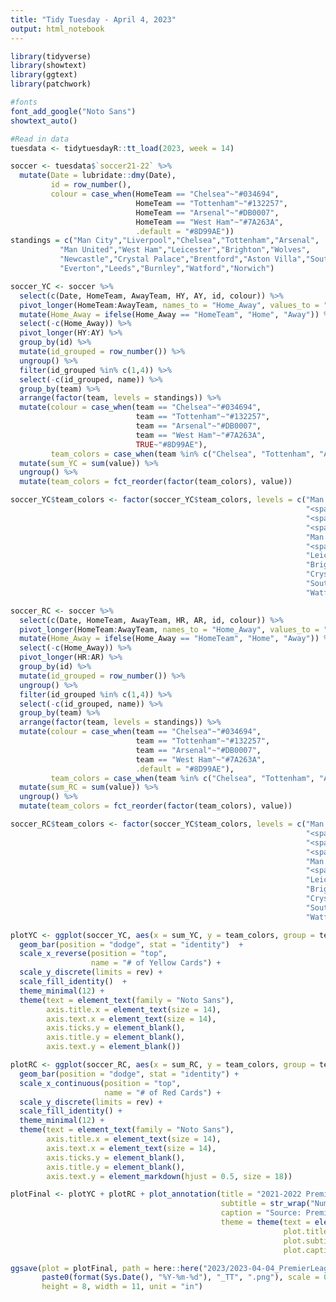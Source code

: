 ```yaml
---
title: "Tidy Tuesday - April 4, 2023"
output: html_notebook
---
```


```r
library(tidyverse)
library(showtext)
library(ggtext)
library(patchwork)

#fonts
font_add_google("Noto Sans")
showtext_auto()

#Read in data
tuesdata <- tidytuesdayR::tt_load(2023, week = 14)
```

```r
soccer <- tuesdata$`soccer21-22` %>%
  mutate(Date = lubridate::dmy(Date),
         id = row_number(),
         colour = case_when(HomeTeam == "Chelsea"~"#034694",
                            HomeTeam == "Tottenham"~"#132257",
                            HomeTeam == "Arsenal"~"#DB0007",
                            HomeTeam == "West Ham"~"#7A263A",
                            .default = "#8D99AE"))
standings = c("Man City","Liverpool","Chelsea","Tottenham","Arsenal",
           "Man United","West Ham","Leicester","Brighton","Wolves",
           "Newcastle","Crystal Palace","Brentford","Aston Villa","Southampton",
           "Everton","Leeds","Burnley","Watford","Norwich")

soccer_YC <- soccer %>%
  select(c(Date, HomeTeam, AwayTeam, HY, AY, id, colour)) %>%
  pivot_longer(HomeTeam:AwayTeam, names_to = "Home_Away", values_to = "team") %>%
  mutate(Home_Away = ifelse(Home_Away == "HomeTeam", "Home", "Away")) %>%
  select(-c(Home_Away)) %>%
  pivot_longer(HY:AY) %>%
  group_by(id) %>%
  mutate(id_grouped = row_number()) %>%
  ungroup() %>%
  filter(id_grouped %in% c(1,4)) %>%
  select(-c(id_grouped, name)) %>%
  group_by(team) %>%
  arrange(factor(team, levels = standings)) %>%
  mutate(colour = case_when(team == "Chelsea"~"#034694",
                            team == "Tottenham"~"#132257",
                            team == "Arsenal"~"#DB0007",
                            team == "West Ham"~"#7A263A",
                            TRUE~"#8D99AE"),
         team_colors = case_when(team %in% c("Chelsea", "Tottenham", "Arsenal", "West Ham")~glue::glue("<span style='color:{colour}'>**{team}**</span>"), .default = team)) %>%
  mutate(sum_YC = sum(value)) %>%
  ungroup() %>%
  mutate(team_colors = fct_reorder(factor(team_colors), value))

soccer_YC$team_colors <- factor(soccer_YC$team_colors, levels = c("Man City", "Liverpool", 
                                                                  "<span style='color:#034694'>**Chelsea**</span>", 
                                                                  "<span style='color:#132257'>**Tottenham**</span>", 
                                                                  "<span style='color:#DB0007'>**Arsenal**</span>", 
                                                                  "Man United", 
                                                                  "<span style='color:#7A263A'>**West Ham**</span>", 
                                                                  "Leicester",
                                                                  "Brighton", "Wolves", "Newcastle", 
                                                                  "Crystal Palace","Brentford","Aston Villa",
                                                                  "Southampton", "Everton", "Leeds", "Burnley",
                                                                  "Watford", "Norwich"))

soccer_RC <- soccer %>%
  select(c(Date, HomeTeam, AwayTeam, HR, AR, id, colour)) %>%
  pivot_longer(HomeTeam:AwayTeam, names_to = "Home_Away", values_to = "team") %>%
  mutate(Home_Away = ifelse(Home_Away == "HomeTeam", "Home", "Away")) %>%
  select(-c(Home_Away)) %>%
  pivot_longer(HR:AR) %>%
  group_by(id) %>%
  mutate(id_grouped = row_number()) %>%
  ungroup() %>%
  filter(id_grouped %in% c(1,4)) %>%
  select(-c(id_grouped, name)) %>%
  group_by(team) %>%
  arrange(factor(team, levels = standings)) %>%
  mutate(colour = case_when(team == "Chelsea"~"#034694",
                            team == "Tottenham"~"#132257",
                            team == "Arsenal"~"#DB0007",
                            team == "West Ham"~"#7A263A",
                            .default = "#8D99AE"),
         team_colors = case_when(team %in% c("Chelsea", "Tottenham", "Arsenal", "West Ham")~glue::glue("<span style='color:{colour}'>**{team}**</span>"), .default = team)) %>%
  mutate(sum_RC = sum(value)) %>%
  ungroup() %>%
  mutate(team_colors = fct_reorder(factor(team_colors), value))

soccer_RC$team_colors <- factor(soccer_YC$team_colors, levels = c("Man City", "Liverpool", 
                                                                  "<span style='color:#034694'>**Chelsea**</span>", 
                                                                  "<span style='color:#132257'>**Tottenham**</span>", 
                                                                  "<span style='color:#DB0007'>**Arsenal**</span>", 
                                                                  "Man United", 
                                                                  "<span style='color:#7A263A'>**West Ham**</span>", 
                                                                  "Leicester",
                                                                  "Brighton", "Wolves", "Newcastle", 
                                                                  "Crystal Palace","Brentford","Aston Villa",
                                                                  "Southampton", "Everton", "Leeds", "Burnley",
                                                                  "Watford", "Norwich"))
```

```r
plotYC <- ggplot(soccer_YC, aes(x = sum_YC, y = team_colors, group = team, fill = colour)) +
  geom_bar(position = "dodge", stat = "identity")  +
  scale_x_reverse(position = "top",
                  name = "# of Yellow Cards") +
  scale_y_discrete(limits = rev) +
  scale_fill_identity()  +
  theme_minimal(12) +
  theme(text = element_text(family = "Noto Sans"),
        axis.title.x = element_text(size = 14),
        axis.text.x = element_text(size = 14),
        axis.ticks.y = element_blank(),
        axis.title.y = element_blank(),
        axis.text.y = element_blank())

plotRC <- ggplot(soccer_RC, aes(x = sum_RC, y = team_colors, group = team, fill = colour)) +
  geom_bar(position = "dodge", stat = "identity") +
  scale_x_continuous(position = "top",
                     name = "# of Red Cards") +
  scale_y_discrete(limits = rev) +
  scale_fill_identity() +
  theme_minimal(12) +
  theme(text = element_text(family = "Noto Sans"),
        axis.title.x = element_text(size = 14),
        axis.text.x = element_text(size = 14),
        axis.ticks.y = element_blank(),
        axis.title.y = element_blank(),
        axis.text.y = element_markdown(hjust = 0.5, size = 18))

plotFinal <- plotYC + plotRC + plot_annotation(title = "2021-2022 Premier League",
                                               subtitle = str_wrap("Number of yellow and red cards by team from the 2021-2022 season. Teams are sorted by final standings for the 2021-2022 season", width = 100),
                                               caption = "Source: Premier League Match Data 2021-2022 via Evan Gower on Kaggle | TidyTuesday | Inspired by @leeolney3",
                                               theme = theme(text = element_text(family = "Noto Sans"),
                                                             plot.title = element_text(size = 42, face = "bold"),
                                                             plot.subtitle = element_text(size = 20, lineheight = 0.5),
                                                             plot.caption = element_text(size = 12)))
```

```r
ggsave(plot = plotFinal, path = here::here("2023/2023-04-04_PremierLeague"),
       paste0(format(Sys.Date(), "%Y-%m-%d"), "_TT", ".png"), scale = 0.5, dpi = 300,
       height = 8, width = 11, unit = "in")
```
